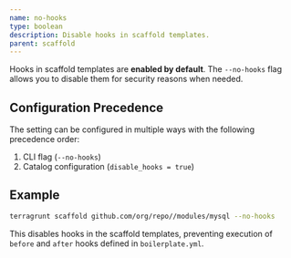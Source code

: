 ```yaml
---
name: no-hooks
type: boolean
description: Disable hooks in scaffold templates.
parent: scaffold
---
```


Hooks in scaffold templates are **enabled by default**. The `--no-hooks` flag allows you to disable them for security reasons when needed.

## Configuration Precedence

The setting can be configured in multiple ways with the following precedence order:

1. CLI flag (`--no-hooks`)
2. Catalog configuration (`disable_hooks = true`)

## Example

```bash
terragrunt scaffold github.com/org/repo//modules/mysql --no-hooks
```

This disables hooks in the scaffold templates, preventing execution of `before` and `after` hooks defined in `boilerplate.yml`. 